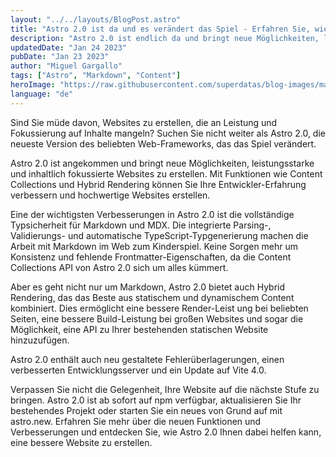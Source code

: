 ```yaml
---
layout: "../../layouts/BlogPost.astro"
title: "Astro 2.0 ist da und es verändert das Spiel - Erfahren Sie, wie Sie leistungsstarke Websites erstellen"
description: "Astro 2.0 ist endlich da und bringt neue Möglichkeiten, leistungsstarke und inhaltlich fokussierte Websites zu erstellen. Entdecken Sie die neuen Funktionen wie Content Collections und Hybrid Rendering und erfahren Sie, wie Sie Ihre Entwickler-Erfahrung verbessern können."
updatedDate: "Jan 24 2023"
pubDate: "Jan 23 2023"
author: "Miguel Gargallo"
tags: ["Astro", "Markdown", "Content"]
heroImage: "https://raw.githubusercontent.com/superdatas/blog-images/main/astro-markdown-content.jpeg"
language: "de"
---
```


Sind Sie müde davon, Websites zu erstellen, die an Leistung und Fokussierung auf Inhalte mangeln? Suchen Sie nicht weiter als Astro 2.0, die neueste Version des beliebten Web-Frameworks, das das Spiel verändert.

Astro 2.0 ist angekommen und bringt neue Möglichkeiten, leistungsstarke und inhaltlich fokussierte Websites zu erstellen. Mit Funktionen wie Content Collections und Hybrid Rendering können Sie Ihre Entwickler-Erfahrung verbessern und hochwertige Websites erstellen.

Eine der wichtigsten Verbesserungen in Astro 2.0 ist die vollständige Typsicherheit für Markdown und MDX. Die integrierte Parsing-, Validierungs- und automatische TypeScript-Typgenerierung machen die Arbeit mit Markdown im Web zum Kinderspiel. Keine Sorgen mehr um Konsistenz und fehlende Frontmatter-Eigenschaften, da die Content Collections API von Astro 2.0 sich um alles kümmert.

Aber es geht nicht nur um Markdown, Astro 2.0 bietet auch Hybrid Rendering, das das Beste aus statischem und dynamischem Content kombiniert. Dies ermöglicht eine bessere Render-Leist ung bei beliebten Seiten, eine bessere Build-Leistung bei großen Websites und sogar die Möglichkeit, eine API zu Ihrer bestehenden statischen Website hinzuzufügen.

Astro 2.0 enthält auch neu gestaltete Fehlerüberlagerungen, einen verbesserten Entwicklungsserver und ein Update auf Vite 4.0.

Verpassen Sie nicht die Gelegenheit, Ihre Website auf die nächste Stufe zu bringen. Astro 2.0 ist ab sofort auf npm verfügbar, aktualisieren Sie Ihr bestehendes Projekt oder starten Sie ein neues von Grund auf mit astro.new. Erfahren Sie mehr über die neuen Funktionen und Verbesserungen und entdecken Sie, wie Astro 2.0 Ihnen dabei helfen kann, eine bessere Website zu erstellen.